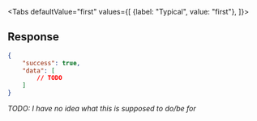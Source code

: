 <Tabs
    defaultValue="first"
    values={[
        {label: "Typical", value: "first"},
    ]}>
<TabItem value="first">

## Response

```json
{
    "success": true,
    "data": [
        // TODO
    ]
}
```

*TODO: I have no idea what this is supposed to do/be for*

</TabItem>
</Tabs>

